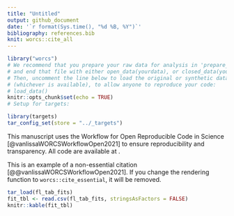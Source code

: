 ```yaml
---
title: "Untitled"
output: github_document
date: '`r format(Sys.time(), "%d %B, %Y")`'
bibliography: references.bib
knit: worcs::cite_all
---
```


```r
library("worcs")
# We recommend that you prepare your raw data for analysis in 'prepare_data.R',
# and end that file with either open_data(yourdata), or closed_data(yourdata).
# Then, uncomment the line below to load the original or synthetic data
# (whichever is available), to allow anyone to reproduce your code:
# load_data()
knitr::opts_chunk$set(echo = TRUE)
# Setup for targets:

library(targets)
tar_config_set(store = "../_targets")
```

This manuscript uses the Workflow for Open Reproducible Code in Science [@vanlissaWORCSWorkflowOpen2021] to ensure reproducibility and transparency. All code <!--and data--> are available at <k99_ema>.

This is an example of a non-essential citation [@@vanlissaWORCSWorkflowOpen2021]. If you change the rendering function to `worcs::cite_essential`, it will be removed.


```r
tar_load(fl_tab_fits)
fit_tbl <- read.csv(fl_tab_fits, stringsAsFactors = FALSE)
knitr::kable(fit_tbl)
```

